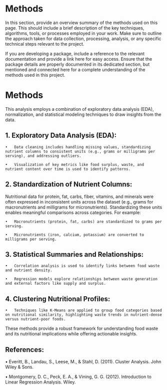 # Methods

In this section, provide an overview summary of the methods used on this page. This should include a brief description of the key techniques, algorithms, tools, or processes employed in your work. Make sure to outline the approach taken for data collection, processing, analysis, or any specific technical steps relevant to the project.

If you are developing a package, include a reference to the relevant documentation and provide a link here for easy access. Ensure that the package details are properly documented in its dedicated section, but mentioned and connected here for a complete understanding of the methods used in this project.

# Methods

This analysis employs a combination of exploratory data analysis (EDA), normalization, and statistical modeling techniques to draw insights from the data.

## 1.	Exploratory Data Analysis (EDA):

	•	Data cleaning includes handling missing values, standardizing nutrient columns to consistent units (e.g., grams or milligrams per serving), and addressing outliers.

	•	Visualization of key metrics like food surplus, waste, and nutrient content over time is used to identify patterns.

## 2.	Standardization of Nutrient Columns:

Nutritional data for protein, fat, carbs, fiber, vitamins, and minerals were often expressed in inconsistent units across the dataset (e.g., grams for macronutrients and milligrams for micronutrients). Standardizing these units enables meaningful comparisons across categories. For example:

	•	Macronutrients (protein, fat, carbs) are standardized to grams per serving.

	•	Micronutrients (iron, calcium, potassium) are converted to milligrams per serving.

## 3.	Statistical Summaries and Relationships:

	•	Correlation analysis is used to identify links between food waste and nutrient density.

	•	Regression models explore relationships between waste generation and external factors like supply and surplus.

## 4.	Clustering Nutritional Profiles:

	•	Techniques like K-Means are applied to group food categories based on nutritional similarity, highlighting waste trends in nutrient-dense versus nutrient-poor foods.

These methods provide a robust framework for understanding food waste and its nutritional implications while offering actionable insights.

## References:

•	Everitt, B., Landau, S., Leese, M., & Stahl, D. (2011). Cluster Analysis. John Wiley & Sons.

•	Montgomery, D. C., Peck, E. A., & Vining, G. G. (2012). Introduction to Linear Regression Analysis. Wiley.